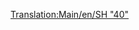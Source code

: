 [[Translation:Main/en/SH "40"]]{{Template:Treinen/Nl
|Naam=SH "40"
|Afbeelding=[[File:en/Sh40.png]]
|Kosten=£35,156 ($70.312)
|Snelheid=177 km/h (110 mph)
|Gewicht=82 t
|Kracht=5,000 pk (6.704 kW)
|Onderhoudskosten=£2,882 ($5.764)
|Ontworpen=1973
|Levensduur=23
|Capaciteit=n.v.t.
|Omschrijving=
|Real-life=[http://www.wikipedia.org/wiki/British Rail Class 87 British Rail Class 87]
}}